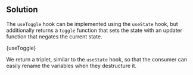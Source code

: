 

## Solution

The `useToggle` hook can be implemented using the `useState` hook, but additionally returns a `toggle` function that sets the state with an updater function that negates the current state.

<MDXCodeBlock>{useToggle}</MDXCodeBlock>

We return a triplet, similar to the `useState` hook, so that the consumer can easily rename the variables when they destructure it.
